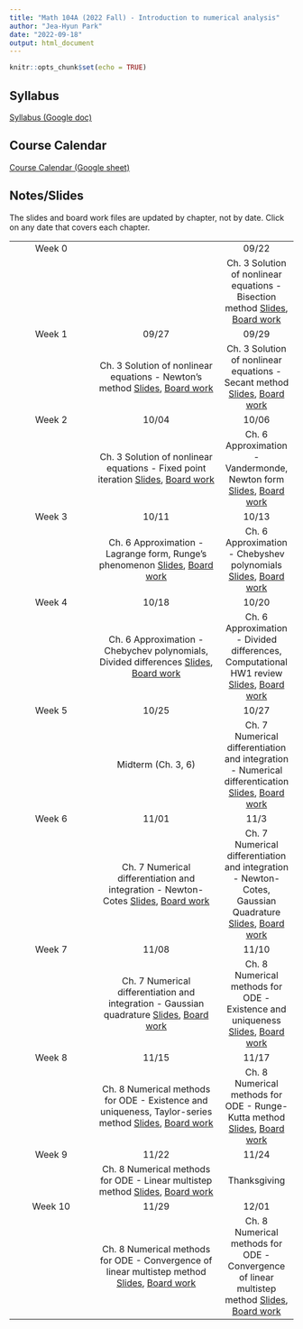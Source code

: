 ```yaml
---
title: "Math 104A (2022 Fall) - Introduction to numerical analysis"
author: "Jea-Hyun Park"
date: "2022-09-18"
output: html_document
---
```


```r
knitr::opts_chunk$set(echo = TRUE)
```

## Syllabus 

[Syllabus (Google doc)](https://docs.google.com/document/d/1SYEj8hRaOvg_5h_YQg4tpgn6rFfCK90nyNkxl4EJ8X4/edit?usp=sharing) 

## Course Calendar
[Course Calendar (Google sheet)](https://docs.google.com/spreadsheets/d/1F_sdCRuRNuAO_UI5SutbjAc398I9ITBQfKOXatjHRxI/edit?usp=sharing) 

## Notes/Slides
The slides and board work files are updated by chapter, not by date. Click on any date that covers each chapter.

|        |            |       |
|:------:|:----------:|:-----:|
| Week 0 |            | 09/22 |
|        |            | Ch. 3 Solution of nonlinear equations - Bisection method [Slides](./resources/notes/na/104ASlides_RootFinding01.pdf), [Board work](./resources/notes/na/104ABoardWork_RootFinding01.pdf)|
| Week 1 | 09/27      | 09/29 |
|        | Ch. 3 Solution of nonlinear equations - Newton's method [Slides](./resources/notes/na/104ASlides_RootFinding01.pdf),  [Board work](./resources/notes/na/104ABoardWork_RootFinding01.pdf)|Ch. 3 Solution of nonlinear equations - Secant method [Slides](./resources/notes/na/104ASlides_RootFinding01.pdf),  [Board work](./resources/notes/na/104ABoardWork_RootFinding01.pdf)|  |
| Week 2 | 10/04      | 10/06 |
|        | Ch. 3 Solution of nonlinear equations - Fixed point iteration [Slides](./resources/notes/na/104ASlides_RootFinding01.pdf),  [Board work](./resources/notes/na/104ABoardWork_RootFinding01.pdf) | Ch. 6 Approximation - Vandermonde, Newton form [Slides](./resources/notes/na/104ASlides_Approximation01.pdf),  [Board work](./resources/notes/na/104ABoardWork_Approximation01.pdf)|
| Week 3 | 10/11      | 10/13 |
|        | Ch. 6 Approximation - Lagrange form, Runge's phenomenon [Slides](./resources/notes/na/104ASlides_Approximation01.pdf),  [Board work](./resources/notes/na/104ABoardWork_Approximation01.pdf) | Ch. 6 Approximation - Chebyshev polynomials [Slides](./resources/notes/na/104ASlides_Approximation01.pdf),  [Board work](./resources/notes/na/104ABoardWork_Approximation01.pdf)|
| Week 4 | 10/18      | 10/20 |
|        | Ch. 6 Approximation - Chebychev polynomials, Divided differences [Slides](./resources/notes/na/104ASlides_Approximation01.pdf),  [Board work](./resources/notes/na/104ABoardWork_Approximation01.pdf) | Ch. 6 Approximation - Divided differences, Computational HW1 review [Slides](./resources/notes/na/104ASlides_Approximation01.pdf),  [Board work](./resources/notes/na/104ABoardWork_Approximation01.pdf)|
| Week 5 | 10/25      | 10/27 |
|        | Midterm (Ch. 3, 6) | Ch. 7 Numerical differentiation and integration - Numerical differentication [Slides](./resources/notes/na/104ASlides_NumDiffInt01.pdf),  [Board work](./resources/notes/na/104ABoardWork_NumDiffInt01.pdf)|
| Week 6 | 11/01      | 11/3 |
|        | Ch. 7 Numerical differentiation and integration - Newton-Cotes [Slides](./resources/notes/na/104ASlides_NumDiffInt01.pdf),  [Board work](./resources/notes/na/104ABoardWork_NumDiffInt01.pdf) | Ch. 7 Numerical differentiation and integration - Newton-Cotes, Gaussian Quadrature [Slides](./resources/notes/na/104ASlides_NumDiffInt01.pdf),  [Board work](./resources/notes/na/104ABoardWork_NumDiffInt01.pdf)|
| Week 7 | 11/08      | 11/10 |
|        | Ch. 7 Numerical differentiation and integration - Gaussian quadrature [Slides](./resources/notes/na/104ASlides_NumDiffInt01.pdf),  [Board work](./resources/notes/na/104ABoardWork_NumDiffInt01.pdf) | Ch. 8 Numerical methods for ODE - Existence and uniqueness [Slides](./resources/notes/na/104ASlides_NumODE01.pdf),  [Board work](./resources/notes/na/104ABoardWork_NumODE01.pdf)| 
| Week 8 | 11/15      | 11/17 |
|        | Ch. 8 Numerical methods for ODE - Existence and uniqueness, Taylor-series method [Slides](./resources/notes/na/104ASlides_NumODE01.pdf),  [Board work](./resources/notes/na/104ABoardWork_NumODE01.pdf) | Ch. 8 Numerical methods for ODE - Runge-Kutta method [Slides](./resources/notes/na/104ASlides_NumODE01.pdf),  [Board work](./resources/notes/na/104ABoardWork_NumODE01.pdf)| 
| Week 9 | 11/22      | 11/24 |
|        | Ch. 8 Numerical methods for ODE - Linear multistep method [Slides](./resources/notes/na/104ASlides_NumODE01.pdf),  [Board work](./resources/notes/na/104ABoardWork_NumODE01.pdf) | Thanksgiving | 
| Week 10 | 11/29      | 12/01 |
|        | Ch. 8 Numerical methods for ODE - Convergence of linear multistep method [Slides](./resources/notes/na/104ASlides_NumODE01.pdf),  [Board work](./resources/notes/na/104ABoardWork_NumODE01.pdf) | Ch. 8 Numerical methods for ODE - Convergence of linear multistep method [Slides](./resources/notes/na/104ASlides_NumODE01.pdf),  [Board work](./resources/notes/na/104ABoardWork_NumODE01.pdf) | 
<!-- | Week 11 | 12/5      | 12/6,7 |
|        | Special offce hours (10-11am, 1-2pm),  [Computational HW2](./resources/notes/na/ComHW2.pdf),  [Example code](https://colab.research.google.com/drive/1m1hT7a1On1iCazM60mmtGEl7rfTf6guc?usp=sharing), [Discussion on the example code and the result](https://gauchocast.hosted.panopto.com/Panopto/Pages/Viewer.aspx?id=8a89358d-1d05-4d3e-878d-af6101720295)| Final exam | 
-->

